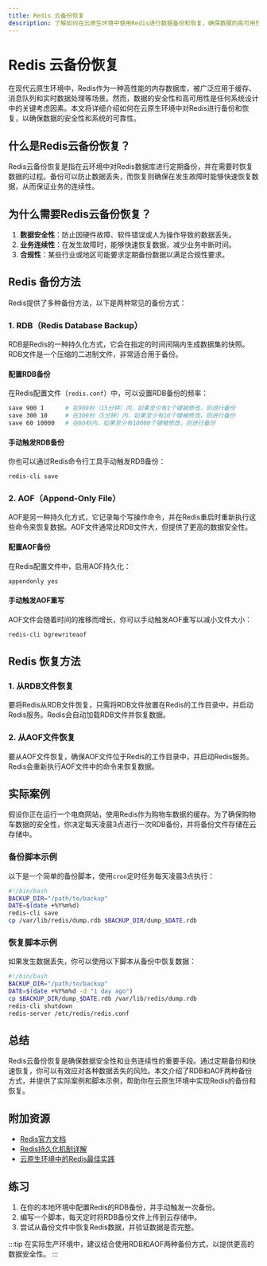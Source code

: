 ```yaml
---
title: Redis 云备份恢复
description: 了解如何在云原生环境中使用Redis进行数据备份和恢复，确保数据的高可用性和安全性。
---
```


# Redis 云备份恢复

在现代云原生环境中，Redis作为一种高性能的内存数据库，被广泛应用于缓存、消息队列和实时数据处理等场景。然而，数据的安全性和高可用性是任何系统设计中的关键考虑因素。本文将详细介绍如何在云原生环境中对Redis进行备份和恢复，以确保数据的安全性和系统的可靠性。

## 什么是Redis云备份恢复？

Redis云备份恢复是指在云环境中对Redis数据库进行定期备份，并在需要时恢复数据的过程。备份可以防止数据丢失，而恢复则确保在发生故障时能够快速恢复数据，从而保证业务的连续性。

## 为什么需要Redis云备份恢复？

1. **数据安全性**：防止因硬件故障、软件错误或人为操作导致的数据丢失。
2. **业务连续性**：在发生故障时，能够快速恢复数据，减少业务中断时间。
3. **合规性**：某些行业或地区可能要求定期备份数据以满足合规性要求。

## Redis 备份方法

Redis提供了多种备份方法，以下是两种常见的备份方式：

### 1. RDB（Redis Database Backup）

RDB是Redis的一种持久化方式，它会在指定的时间间隔内生成数据集的快照。RDB文件是一个压缩的二进制文件，非常适合用于备份。

#### 配置RDB备份

在Redis配置文件（`redis.conf`）中，可以设置RDB备份的频率：

```bash
save 900 1      # 在900秒（15分钟）内，如果至少有1个键被修改，则进行备份
save 300 10     # 在300秒（5分钟）内，如果至少有10个键被修改，则进行备份
save 60 10000   # 在60秒内，如果至少有10000个键被修改，则进行备份
```

#### 手动触发RDB备份

你也可以通过Redis命令行工具手动触发RDB备份：

```bash
redis-cli save
```

### 2. AOF（Append-Only File）

AOF是另一种持久化方式，它记录每个写操作命令，并在Redis重启时重新执行这些命令来恢复数据。AOF文件通常比RDB文件大，但提供了更高的数据安全性。

#### 配置AOF备份

在Redis配置文件中，启用AOF持久化：

```bash
appendonly yes
```

#### 手动触发AOF重写

AOF文件会随着时间的推移而增长，你可以手动触发AOF重写以减小文件大小：

```bash
redis-cli bgrewriteaof
```

## Redis 恢复方法

### 1. 从RDB文件恢复

要将Redis从RDB文件恢复，只需将RDB文件放置在Redis的工作目录中，并启动Redis服务。Redis会自动加载RDB文件并恢复数据。

### 2. 从AOF文件恢复

要从AOF文件恢复，确保AOF文件位于Redis的工作目录中，并启动Redis服务。Redis会重新执行AOF文件中的命令来恢复数据。

## 实际案例

假设你正在运行一个电商网站，使用Redis作为购物车数据的缓存。为了确保购物车数据的安全性，你决定每天凌晨3点进行一次RDB备份，并将备份文件存储在云存储中。

### 备份脚本示例

以下是一个简单的备份脚本，使用`cron`定时任务每天凌晨3点执行：

```bash
#!/bin/bash
BACKUP_DIR="/path/to/backup"
DATE=$(date +%Y%m%d)
redis-cli save
cp /var/lib/redis/dump.rdb $BACKUP_DIR/dump_$DATE.rdb
```

### 恢复脚本示例

如果发生数据丢失，你可以使用以下脚本从备份中恢复数据：

```bash
#!/bin/bash
BACKUP_DIR="/path/to/backup"
DATE=$(date +%Y%m%d -d "1 day ago")
cp $BACKUP_DIR/dump_$DATE.rdb /var/lib/redis/dump.rdb
redis-cli shutdown
redis-server /etc/redis/redis.conf
```

## 总结

Redis云备份恢复是确保数据安全性和业务连续性的重要手段。通过定期备份和快速恢复，你可以有效应对各种数据丢失的风险。本文介绍了RDB和AOF两种备份方式，并提供了实际案例和脚本示例，帮助你在云原生环境中实现Redis的备份和恢复。

## 附加资源

- [Redis官方文档](https://redis.io/documentation)
- [Redis持久化机制详解](https://redis.io/topics/persistence)
- [云原生环境中的Redis最佳实践](https://cloud.google.com/redis/docs/best-practices)

## 练习

1. 在你的本地环境中配置Redis的RDB备份，并手动触发一次备份。
2. 编写一个脚本，每天定时将RDB备份文件上传到云存储中。
3. 尝试从备份文件中恢复Redis数据，并验证数据是否完整。

:::tip
在实际生产环境中，建议结合使用RDB和AOF两种备份方式，以提供更高的数据安全性。
:::
